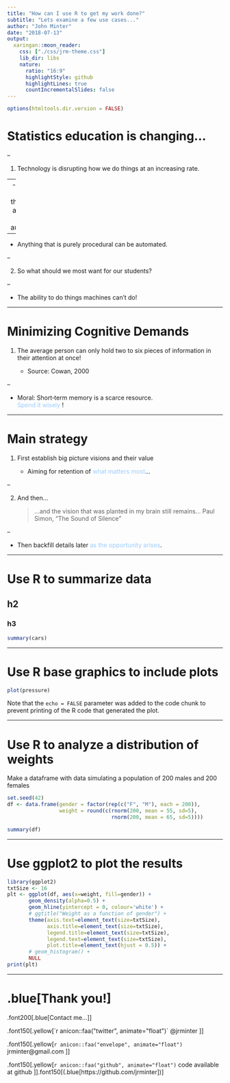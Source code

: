 ```yaml
---
title: "How can I use R to get my work done?"
subtitle: "Lets examine a few use cases..."
author: "John Minter"
date: "2018-07-13"
output:
  xaringan::moon_reader:
    css: ["./css/jrm-theme.css"]
    lib_dir: libs
    nature:
      ratio: "16:9"
      highlightStyle: github
      highlightLines: true 
      countIncrementalSlides: false
---
```

```r
options(htmltools.dir.version = FALSE)
```

# Statistics education is changing...

--

1. Technology is disrupting how we do things at an increasing rate.

--
  - Anything important that can be automated will be automated.

--

  - Anything that is purely procedural can be automated.
  
--

2. So what should we most want for our students?

--

  - The ability to do things machines can’t do!

---

# Minimizing Cognitive Demands

1. The average person can only hold two to six pieces of information in their attention at once!

   - Source: Cowan, 2000

--

   - Moral: Short‐term memory is a scarce resource.    
     <span style="color:#99ccff"> Spend it wisely </span>!

---

# Main strategy

1. First establish big picture visions and their value

   - Aiming for retention of
      <span style="color:#99ccff">what matters most</span>...

--

2. And then...

   > ...and the vision that was planted in my brain still remains...
   Paul Simon, "The Sound of Silence"

--

   - Then backfill details later <span style="color:#99ccff">
     as the opportunity arises</span>.

---

# Use R to summarize data

## h2

### h3

```r
summary(cars)
```

---

# Use R base graphics to include plots

```r
plot(pressure)
```

Note that the `echo = FALSE` parameter was added to the code chunk
to prevent printing of the R code that generated the plot.

---

# Use R to analyze a distribution of weights

Make a dataframe with data simulating a population of 200 males and 200 females

```r
set.seed(42)
df <- data.frame(gender = factor(rep(c("F", "M"), each = 200)),
                 weight = round(c(rnorm(200, mean = 55, sd=5),
                                  rnorm(200, mean = 65, sd=5))))

summary(df)
```

---

# Use ggplot2 to plot the results

```r
library(ggplot2)
txtSize <- 16
plt <- ggplot(df, aes(x=weight, fill=gender)) +
       geom_density(alpha=0.5) +
       geom_hline(yintercept = 0, colour='white') +
       # ggtitle("Weight as a function of gender") +
       theme(axis.text=element_text(size=txtSize),
             axis.title=element_text(size=txtSize),
             legend.title=element_text(size=txtSize),
             legend.text=element_text(size=txtSize),
             plot.title=element_text(hjust = 0.5)) +
       # geom_histogram() +
       NULL
print(plt)
```

---

# .blue[Thank you!]

.font200[.blue[Contact me...]]

.font150[.yellow[`r anicon::faa("twitter", animate="float")` @jrminter ]]

.font150[.yellow[`r anicon::faa("envelope", animate="float")` jrminter@gmail.com ]]

.font150[.yellow[`r anicon::faa("github", animate="float")` code available at github ]].font150[(.blue[https://github.com/jrminter])]






